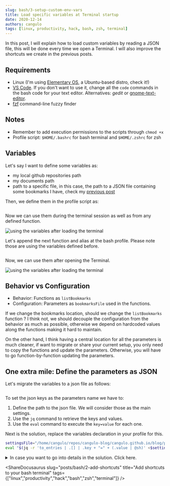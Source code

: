 ```yaml
---
slug: bash/3-setup-custom-env-vars
title: Load specific variables at Terminal startup
date: 2020-12-14
authors: cangulo
tags: [linux, productivity, hack, bash, zsh, terminal]
---
```



In this post, I will explain how to load custom variables by reading a JSON file, this will be done every time we open a Terminal. I will also improve the shortcuts we create in the previous posts.

<!--truncate-->

## Requirements
* Linux (I'm using [Elementary OS](https://elementary.io), a Ubuntu-based distro, check it!)
* [VS Code](https://code.visualstudio.com). If you don't want to use it, change all the `code` commands in the bash code for your text editor. Alternatives: _gedit_ or [gnome-text-editor](https://gitlab.gnome.org/GNOME/gnome-text-editor).
* [fzf](https://github.com/junegunn/fzf) command-line fuzzy finder

## Notes
* Remember to add execution permissions to the scripts through `chmod +x`
* Profile script: `$HOME/.bashrc` for bash terminal and `$HOME/.zshrc` for zsh 

## Variables

Let's say I want to define some variables as:

* my local github repositories path
* my documents path
* path to a specific file, in this case, the path to a JSON file containing some bookmarks I have, check my [previous post](../1-interactive-bookmarks/interactive-bookmarks.mdx)

Then, we define them in the profile script as:


```bash file=./code/1-declare-vars.sh#L3-
```

Now we can use them during the terminal session as well as from any defined function. 

![using the variables after loading the terminal](use-localrepo-variable.gif)

Let's append the next function and alias at the bash profile. Please note those are using the variables defined before.

```bash file=./code/2-add-functions.sh#L3-
```

Now, we can use them after opening the Terminal.

![using the variables after loading the terminal](use-gotoRepos-function.gif)

## Behavior vs Configuration

* Behavior: Functions as `listBookmarks`
* Configuration: Parameters as `bookmarksFile` used in the functions.

If we change the bookmarks location, should we change the `listBookmarks` function ? I think not, we should decouple the configuration from the behavior as much as possible, otherwise we depend on hardcoded values along the functions making it hard to maintain. 

On the other hand, I think having a central location for all the parameters is much cleaner, if want to migrate  or share your current setup, you only need to copy the functions and update the parameters. Otherwise, you will have to go function-by-function updating the parameters. 

<Gif id="d3mlE7uhX8KFgEmY"  />

## One extra mile: Define the parameters as JSON

Let's migrate the variables to a json file as follows:


```JSON file=./code/3-vars.json
```

To set the json keys as the parameters name we have to:
1. Define the path to the json file. We will consider those as the main settings. 
2. Use the `jq` command to retrieve the keys and values.
3. Use the `eval` command to execute the `key=value`  for each one.

Next is the solution, replace the variables declaration in your profile for this.

```bash
settingsFile="/home/cangulo/repos/cangulo-blog/cangulo.github.io/blog/posts/bash/3-setup-custom-env-variables/code/3-vars.json"
eval "$(jq -r 'to_entries | .[] | .key + "=" + (.value | @sh)' <$settingsFile)"
```

<details>
  <summary>In case you want to go into details in the solution. Click here.</summary>

References:
* Settings json keys as variables`jq`. [Link](https://unix.stackexchange.com/a/413886)
* What `@sh` means in `jq`. Quote string for bash. [Link](https://stedolan.github.io/jq/manual/)

`jq -r 'to_entries'`  structures the json as key/value pair array:

![1-to_entries.png](./details/1-to_entries.png)

`jq -r 'to_entries | .[]'`  prepare the array items for the iteration:

![2-iterate-over-array-items.png](./details/2-iterate-over-array-items.png)

`jq -r 'to_entries | .[] | .key + "=" + .value'` build the `key=value` expressions 

![3-build-variable-declaration-code.png](./details/3-build-variable-declaration-code.png)

`jq -r 'to_entries | .[] | .key + "=" + (.value | @sh)'` format the expression
![4-format-declaration.png](./details/4-format-declaration.png)

</details>



<AboutMe/>

<ShareDocusaurus 
  slug="posts/bash/2-add-shortcuts" 
  title="Add shortcuts to your bash terminal"
  tags={["linux","productivity","hack","bash","zsh","terminal"]} />

<Comments />